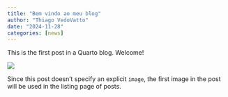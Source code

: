 ```yaml
---
title: "Bem vindo ao meu blog"
author: "Thiago VedoVatto"
date: "2024-11-28"
categories: [news]
---
```


This is the first post in a Quarto blog. Welcome!

![](thumbnail.jpg)

Since this post doesn't specify an explicit `image`, the first image in the post will be used in the listing page of posts.
